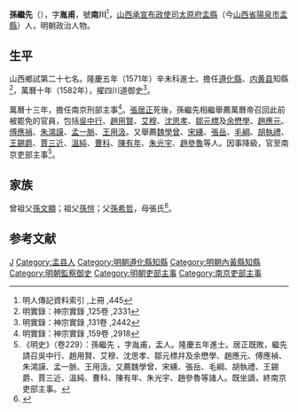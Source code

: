 {{Otheruses|other=名为孙继先的其他人物|孙继先}}
{{明清人物信息框
| 姓名 = 孫繼先
| 原名 =
| 圖片名稱= 
| 圖片大小 =
| 圖片說明 = 
| 最高職務 = 南京吏部主事
| 國家 = 大明 
| 爵位 =
| 籍貫 = 山西太原府盂縣
| 族裔 = 
| 字號 = 字胤甫，號南川
| 諡號 =
| 出生日期 = 生年不詳
| 出生地點 =
| 逝世日期 = 萬曆十四年（1586年）
| 逝世地點 =
| 墓葬 =
| 配偶 = 
| 親屬 = 
| 出身 =
* 隆慶五年辛未科同進士出身
| 經歷 =
| 著作 =  
}}
'''孫繼先'''（{{bd|？||1586年}}），字'''胤甫'''，號'''南川'''<ref>明人傳記資料索引 ,上冊 ,445</ref>，[[山西承宣布政使司|山西承宣布政使司]][[太原府|太原府]][[盂縣|盂縣]]（今[[山西省|山西省]][[陽泉市|陽泉市]][[盂縣|盂縣]]）人，明朝政治人物。

== 生平 ==
山西鄉試第二十七名。隆慶五年（1571年）辛未科進士。擔任[[遵化縣|遵化縣]]、[[内黄县|内黄县]]知縣<ref>明實錄：神宗實錄 ,125卷 ,2331</ref>，萬曆十年（1582年），擢四川道御史<ref>明實錄：神宗實錄 ,131卷 ,2442</ref>。

萬曆十三年，擔任南京刑部主事<ref>明實錄：神宗實錄 ,159卷 ,2918</ref>。[[張居正|張居正]]死後，孫繼先相繼舉薦萬曆帝召回此前被罷免的官員，包括[[吳中行|吳中行]]、[[趙用賢|趙用賢]]、[[艾穆|艾穆]]、[[沈思孝|沈思孝]]、[[鄒元標|鄒元標]]及[[余懋學|余懋學]]、[[趙應元_(明朝)|趙應元]]、[[傅應禎|傅應禎]]、[[朱鴻謨|朱鴻謨]]、[[孟一脈|孟一脈]]、[[王用汲|王用汲]]。又舉薦[[魏學曾|魏學曾]]、[[宋纁|宋纁]]、[[張岳|張岳]]、[[毛綱|毛綱]]、[[胡執禮|胡執禮]]、[[王錫爵|王錫爵]]、[[賈三近|賈三近]]、[[溫純|溫純]]、[[曹科|曹科]]、[[陳有年|陳有年]]、[[朱光宇|朱光宇]]、[[趙參魯|趙參魯]]等人。因事降級，官至南京吏部主事<ref>《明史》（卷229）：孫繼先 ，字胤甫，盂人。隆慶五年進士。居正既敗，繼先請召吳中行、趙用賢、艾穆、沈思孝、鄒元標幷及余懋學、趙應元、傅應禎、朱鴻謨、孟一脈、王用汲。又薦魏學曾、宋纁、張岳、毛綱、胡執禮、王錫爵、賈三近、溫純、曹科、陳有年、朱光宇、趙參魯等諸人。既坐謫，終南京吏部主事。</ref>。

== 家族 ==
曾祖父[[孫文顯|孫文顯]]；祖父[[孫愷|孫愷]]；父[[孫希哲|孫希哲]]，母張氏<ref>{{Cite book|title=天一阁藏明代科举录选刊 登科录 点校本|last=龚延明主编|first=|publisher=宁波出版社|year=2016|isbn=978-7-5526-2320-8|location=宁波|pages=|quote=《天一閣藏明代科舉錄選刊.登科錄》之《隆慶五年辛未科登科錄》}}</ref>。

==参考文献==
{{reflist}}

{{start box}}
{{s-off}}
{{s-before|[[王宣化|王宣化]]}}
{{s-title|明朝遵化縣知縣|1571年－1573年}}
{{s-after|[[宋仕|宋仕]]}}
{{s-before|[[黃克念|黃克念]]}}
{{s-title|明朝內黃縣知縣|1575年－1580年}}
{{s-after|[[饒位|饒位]]}}
{{end box}}

{{隆慶五年辛未科殿試金榜}}

{{Authority control}}

{{DEFAULTSORT:S}}
[[Category:孫姓|J]]
[[Category:盂县人|Category:盂县人]]
[[Category:明朝遵化縣知縣|Category:明朝遵化縣知縣]]
[[Category:明朝內黃縣知縣|Category:明朝內黃縣知縣]]
[[Category:明朝監察御史|Category:明朝監察御史]]
[[Category:明朝吏部主事|Category:明朝吏部主事]]
[[Category:南京吏部主事|Category:南京吏部主事]]